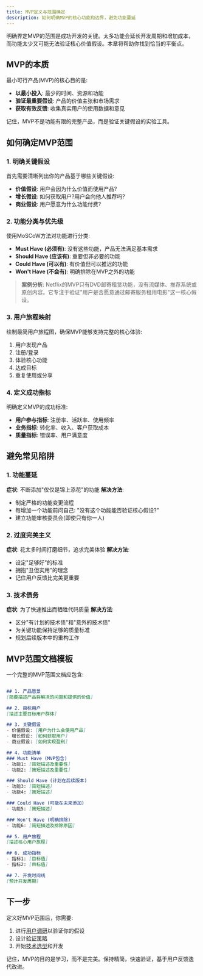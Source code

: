 ```yaml
---
title: MVP定义与范围确定
description: 如何明确MVP的核心功能和边界，避免功能蔓延
---
```


明确界定MVP的范围是成功开发的关键。太多功能会延长开发周期和增加成本，而功能太少又可能无法验证核心价值假设。本章将帮助你找到恰当的平衡点。

## MVP的本质

最小可行产品(MVP)的核心目的是:

- **以最小投入**: 最少的时间、资源和功能
- **验证最重要假设**: 产品的价值主张和市场需求
- **获取有效反馈**: 收集真实用户的使用数据和意见

记住，MVP不是功能有限的完整产品，而是验证关键假设的实验工具。

## 如何确定MVP范围

### 1. 明确关键假设

首先需要清晰列出你的产品基于哪些关键假设:

- **价值假设**: 用户会因为什么价值而使用产品?
- **增长假设**: 如何获取用户?用户会向他人推荐吗?
- **商业假设**: 用户愿意为什么功能付费?

### 2. 功能分类与优先级

使用MoSCoW方法对功能进行分类:

- **Must Have (必须有)**: 没有这些功能，产品无法满足基本需求
- **Should Have (应该有)**: 重要但非必要的功能
- **Could Have (可以有)**: 有价值但可以推迟的功能
- **Won't Have (不会有)**: 明确排除在MVP之外的功能

> **案例分析**: Netflix的MVP只有DVD邮寄租赁功能，没有流媒体、推荐系统或原创内容。它专注于验证"用户是否愿意通过邮寄服务租用电影"这一核心假设。

### 3. 用户旅程映射

绘制最简用户旅程图，确保MVP能够支持完整的核心体验:

1. 用户发现产品
2. 注册/登录
3. 体验核心功能
4. 达成目标
5. 重复使用或分享

### 4. 定义成功指标

明确定义MVP的成功标准:

- **用户参与指标**: 注册率、活跃率、使用频率
- **业务指标**: 转化率、收入、客户获取成本
- **质量指标**: 错误率、用户满意度

## 避免常见陷阱

### 1. 功能蔓延

**症状**: 不断添加"仅仅是锦上添花"的功能
**解决方法**:
- 制定严格的功能变更流程
- 每增加一个功能前问自己: "没有这个功能能否验证核心假设?"
- 建立功能审核委员会(即使只有你一人)

### 2. 过度完美主义

**症状**: 花太多时间打磨细节，追求完美体验
**解决方法**:
- 设定"足够好"的标准
- 拥抱"丑但实用"的理念
- 记住用户反馈比完美更重要

### 3. 技术债务

**症状**: 为了快速推出而牺牲代码质量
**解决方法**:
- 区分"有计划的技术债"和"意外的技术债"
- 为关键功能保持足够的质量标准
- 规划后续版本中的重构工作

## MVP范围文档模板

一个完整的MVP范围文档应包含:

```markdown

## 1. 产品愿景
[简要描述产品将解决的问题和提供的价值]

## 2. 目标用户
[描述主要目标用户群体]

## 3. 关键假设
- 价值假设: [用户为什么会使用产品]
- 增长假设: [如何获取用户]
- 商业假设: [如何实现盈利]

## 4. 功能清单
### Must Have (MVP包含)
- 功能1: [简短描述及重要性]
- 功能2: [简短描述及重要性]

### Should Have (计划在后续版本)
- 功能3: [简短描述]
- 功能4: [简短描述]

### Could Have (可能在未来添加)
- 功能5: [简短描述]

### Won't Have (明确排除)
- 功能6: [简短描述及排除原因]

## 5. 用户旅程
[描述核心用户旅程]

## 6. 成功指标
- 指标1: [目标值]
- 指标2: [目标值]

## 7. 开发时间线
[预计开发周期]
```

## 下一步

定义好MVP范围后，你需要:

1. 进行[用户调研](/docs/planning/user-research)以验证你的假设
2. 设计[验证策略](/docs/planning/validation-strategy)
3. 开始[技术选型](/docs/building/tech-stack)和开发

记住，MVP的目的是学习，而不是完美。保持精简，快速验证，基于用户反馈迭代改进。